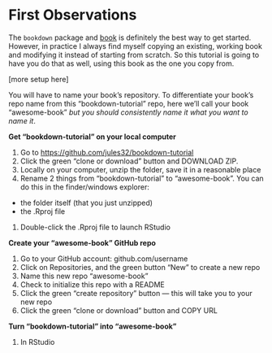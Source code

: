 # First Observations {#overview}

The `bookdown` package and [book](https://bookdown.org/yihui/bookdown/get-started.html) is definitely the best way to get started. However, in practice I always find myself copying an existing, working book and modifying it instead of starting from scratch. So this tutorial is going to have you do that as well, using this book as the one you copy from.

[more setup here]

You will have to name your book's repository. To differentiate your book's repo name from this "bookdown-tutorial" repo, here we'll call your book "awesome-book" *but you should consistently name it what you want to name it*.

**Get "bookdown-tutorial" on your local computer**

1. Go to <https://github.com/jules32/bookdown-tutorial>
1. Click the green "clone or download" button and DOWNLOAD ZIP. 
1. Locally on your computer, unzip the folder, save it in a reasonable place
1. Rename 2 things from "bookdown-tutorial" to "awesome-book". You can do this in the finder/windows explorer:
  - the folder itself (that you just unzipped)
  - the .Rproj file
1. Double-click the .Rproj file to launch RStudio 

**Create your "awesome-book" GitHub repo**

1. Go to your GitHub account: github.com/username
1. Click on Repositories, and the green button "New" to create a new repo
1. Name this new repo "awesome-book"
1. Check to initialize this repo with a README
1. Click the green "create repository" button — this will take you to your new repo
1. Click the green "clone or download" button and COPY URL

**Turn "bookdown-tutorial" into "awesome-book"**

1. In RStudio




